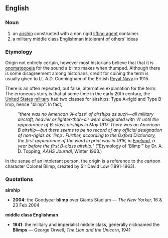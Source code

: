 ==English==
===Noun===
#an [[airship]] constructed with a non rigid [[lifting agent]] container.
#a military middle class Englishman intolerant of others' ideas

===Etymology===
Origin not entirely certain, however most historians believe that that it is [[onomatopoeia]] for the sound a blimp makes when thumped.
Although there is some disagreement among historians, credit for coining the term is usually given to Lt. A.D. Conningham of the British [[Royal Navy]] in 1915.

There is an often repeated, but false, alternative explanation for the term. The erroneous story is that at some time in the early 20th century, the [[United States]] [[military]] had two classes for airships:  Type A-rigid and Type B-limp, hence "blimp". In fact, 

:''"there was no American 'A-class' of airships as such&mdash;all military aircraft, heavier or lighter-than-air were designated with 'A' until the appearance of B-class airships in May 1917.  There was an American B airship&mdash;but there seems to be no record of any official designation of non-rigids as 'limp'. Further, according to the Oxford Dictionary, the first appearance of the word in print was in 1916, in [[England]], a year before the first B-class airship."'' ("Etymology of 'Blimp'" by Dr. A. D. Topping, ''AAHS Journal'', Winter 1963.)

In the sense of an intolerant person, the origin is a reference to the cartoon character Colonel Blimp, created by Sir David Low (1891-1963).

===Quotations===
'''airship'''
*'''2004''': the Goodyear '''blimp''' over Giants Stadium &mdash; ''The New Yorker,'' 16 &amp; 23 Feb 2004

'''middle class Englishman'''
*'''1941''': the military and imperialist middle class, generally nicknamed the '''Blimps''' &mdash; George Orwell, ''The Lion and the Unicorn'', 1941